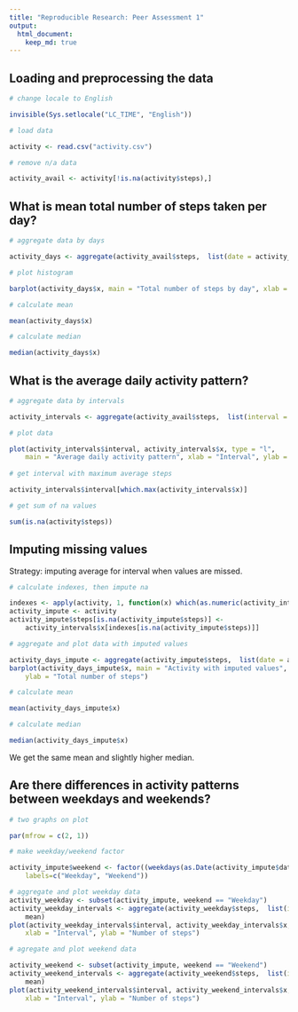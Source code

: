 ```yaml
---
title: "Reproducible Research: Peer Assessment 1"
output: 
  html_document:
    keep_md: true
---
```



## Loading and preprocessing the data

```r
# change locale to English

invisible(Sys.setlocale("LC_TIME", "English"))

# load data

activity <- read.csv("activity.csv")

# remove n/a data

activity_avail <- activity[!is.na(activity$steps),]
```

## What is mean total number of steps taken per day?

```r
# aggregate data by days

activity_days <- aggregate(activity_avail$steps,  list(date = activity_avail$date), sum)

# plot histogram

barplot(activity_days$x, main = "Total number of steps by day", xlab = "Days", ylab = "Number of steps")

# calculate mean

mean(activity_days$x)

# calculate median

median(activity_days$x)
```

## What is the average daily activity pattern?

```r

# aggregate data by intervals

activity_intervals <- aggregate(activity_avail$steps,  list(interval = activity_avail$interval), mean)

# plot data

plot(activity_intervals$interval, activity_intervals$x, type = "l", 
    main = "Average daily activity pattern", xlab = "Interval", ylab = "Number of steps")
    
# get interval with maximum average steps 

activity_intervals$interval[which.max(activity_intervals$x)]

# get sum of na values

sum(is.na(activity$steps))    
```


## Imputing missing values

Strategy: imputing average for interval when values are missed.

```r
# calculate indexes, then impute na

indexes <- apply(activity, 1, function(x) which(as.numeric(activity_intervals$interval) == as.numeric(x[3])))
activity_impute <- activity
activity_impute$steps[is.na(activity_impute$steps)] <- 
    activity_intervals$x[indexes[is.na(activity_impute$steps)]]

# aggregate and plot data with imputed values

activity_days_impute <- aggregate(activity_impute$steps,  list(date = activity_impute$date), sum)
barplot(activity_days_impute$x, main = "Activity with imputed values", xlab = "Days", 
    ylab = "Total number of steps")

# calculate mean

mean(activity_days_impute$x)

# calculate median

median(activity_days_impute$x)
```

We get the same mean and slightly higher median.

## Are there differences in activity patterns between weekdays and weekends?

```r
# two graphs on plot

par(mfrow = c(2, 1))

# make weekday/weekend factor

activity_impute$weekend <- factor((weekdays(as.Date(activity_impute$date)) %in% c('Saturday','Sunday')), 
    labels=c("Weekday", "Weekend"))

# aggregate and plot weekday data
activity_weekday <- subset(activity_impute, weekend == "Weekday")
activity_weekday_intervals <- aggregate(activity_weekday$steps,  list(interval = activity_weekday$interval), 
    mean)
plot(activity_weekday_intervals$interval, activity_weekday_intervals$x, type = "l", main = "Weekday", 
    xlab = "Interval", ylab = "Number of steps")

# agregate and plot weekend data

activity_weekend <- subset(activity_impute, weekend == "Weekend")
activity_weekend_intervals <- aggregate(activity_weekend$steps,  list(interval = activity_weekend$interval),
    mean)
plot(activity_weekend_intervals$interval, activity_weekend_intervals$x, type = "l", main = "Weekend",
    xlab = "Interval", ylab = "Number of steps")
```